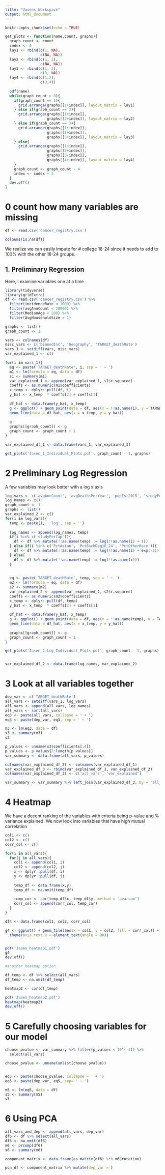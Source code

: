 ```yaml
---
title: "Jasens_Workspace"
output: html_document
---
```


```r
knitr::opts_chunk$set(echo = TRUE)
```

```r
get_plots <- function(name,count, graphs){
  graph_count <- count
  index <- 0
  lay1 <- rbind(c(1, NA),
                c(NA, NA))
  lay2 <- rbind(c(1, 2),
                c(NA, NA))
  lay3 <- rbind(c(1, 2),
                c(3, NA))  
  lay4 <- rbind(c(1,2),
                c(3,4))
  
  pdf(name) 
  while(graph_count > 0){
    if(graph_count == 1){
      grid.arrange(graphs[[1+index]], layout_matrix = lay1)      
    } else if(graph_count == 2){
      grid.arrange(graphs[[1+index]], 
                   graphs[[2+index]], layout_matrix = lay2)      
    } else if(graph_count == 3){
      grid.arrange(graphs[[1+index]], 
                   graphs[[2+index]], 
                   graphs[[3+index]], layout_matrix = lay3)      
    } else{
      grid.arrange(graphs[[1+index]], 
                   graphs[[2+index]], 
                   graphs[[3+index]], 
                   graphs[[4+index]], layout_matrix = lay4)      
    }
    graph_count <- graph_count - 4
    index <- index + 4
  }
  dev.off()
}
```

# 0 count how many variables are missing

```r
df <- read.csv('cancer_registry.csv')

colSums(is.na(df))
```

We realize we can easily impute for # college 18-24 since it needs to add to 100% with the other 18-24 groups.

## 1. Preliminary Regression

Here, I examine variables one at a time

```r
library(tidyverse)
library(gridExtra)
df <- read.csv('cancer_registry.csv') %>%
  filter(incidenceRate < 1000) %>%
  filter(avgAnnCount < 20000) %>%
  filter(MedianAge < 200) %>%
  filter(AvgHouseholdSize > 1)

graphs <- list()
graph_count <- 1

vars <- colnames(df)
misc_vars <- c('binnedInc', 'Geography', 'TARGET_deathRate')
vars_1 <- setdiff(vars, misc_vars)
var_explained_1 <- c()

for(i in vars_1){
  eq <- paste('TARGET_deathRate', i, sep = ' ~ ')
  m1 <- lm(formula = eq, data = df)
  s1 <- summary(m1)
  var_explained_1 <- append(var_explained_1, s1$r.squared)
  coeffs <- as.numeric(m1$coefficients)
  x_temp <- dplyr::pull(df, i)
  y_hat <- x_temp  * coeffs[2] + coeffs[1]
  
  df_hat <- data.frame(y_hat, x_temp)
  g <- ggplot() + geom_point(data = df, aes(x = !!as.name(i), y = TARGET_deathRate)) + 
  geom_line(data = df_hat, aes(x = x_temp, y = y_hat))
  
  g
  graphs[[graph_count]] <- g
  graph_count <- graph_count + 1
}

var_explained_df_1 <- data.frame(vars_1, var_explained_1)

get_plots('Jasen_1_Individual_Plots.pdf', graph_count - 1, graphs)

```


# 2 Preliminary Log Regression

A few variables may look better with a log x axis

```r
log_vars <- c('avgAnnCount', 'avgDeathsPerYear', 'popEst2015', 'studyPerCap', 'PctBachDeg18_24', 'PctAsian', 'PctOtherRace')
log_names <- c()
graph_count <- 1
graphs <- list()
var_explained_2 <- c()
for(i in log_vars){
  temp <- paste(i, '_log', sep = '')
  
  log_names <- append(log_names, temp)
  if(i %in% c('studyPerCap')){
    df <- df %>% mutate(!!as.name(temp) := log(!!as.name(i) + 1))
  } else if(i %in% c('PctAsian', 'PctBachDeg18_24', 'PctOtherRace')){
    df <- df %>% mutate(!!as.name(temp) := log(!!as.name(i) + exp(-5)))
  } else{
    df <- df %>% mutate(!!as.name(temp) := log(!!as.name(i)))
  }
  
  
  eq <- paste('TARGET_deathRate', temp, sep = ' ~ ')
  m2 <- lm(formula = eq, data = df)
  s2 <- summary(m2)
  var_explained_2 <- append(var_explained_2, s2$r.squared)
  coeffs <- as.numeric(m2$coefficients)
  x_temp <- dplyr::pull(df, temp)
  y_hat <- x_temp  * coeffs[2] + coeffs[1]
  
  df_hat <- data.frame(y_hat, x_temp)
  g <- ggplot() + geom_point(data = df, aes(x = !!as.name(temp), y = TARGET_deathRate)) + 
  geom_line(data = df_hat, aes(x = x_temp, y = y_hat))
  
  graphs[[graph_count]] <- g
  graph_count <- graph_count + 1
}

get_plots('Jasen_2_Log_Individual_Plots.pdf', graph_count - 1, graphs)


var_explained_df_2 <- data.frame(log_names, var_explained_2)
```

# 3 Look at all variables together

```r
dep_var <- c('TARGET_deathRate')
all_vars <- setdiff(vars_1, log_vars)
all_vars <- append(all_vars, log_names)
all_vars <- sort(all_vars)
eq3 <- paste(all_vars, collapse = ' + ')
eq3 <- paste(dep_var, eq3, sep = ' ~ ')

m3 <- lm(eq3, data = df)
s3 <- summary(m3)
s3

p_values <- unname(s3$coefficients[,4])
p_values <- p_values[2:length(p_values)]
var_summary <- data.frame(all_vars, p_values)

colnames(var_explained_df_2) <- colnames(var_explained_df_1)
var_explained_df_3 <- rbind(var_explained_df_1, var_explained_df_2)
colnames(var_explained_df_3) <- c('all_vars', 'var_explained')

var_summary <- var_summary %>% left_join(var_explained_df_3, by = 'all_vars')
```

# 4 Heatmap

We have a decent ranking of the variables with criteria being p-value and % variance explained. We now look into variables that have high mutual correlation

```r

col1 <- c()
col2 <- c()
corr_col <- c()

for(i in all_vars){
  for(j in all_vars){
    col1 <- append(col1, i)
    col2 <- append(col2, j)
    x <- dplyr::pull(df, i)
    y <- dplyr::pull(df, j)
    
    temp_df <- data.frame(x,y) 
    temp_df <- na.omit(temp_df)
    
    temp_cor <- cor(temp_df$x, temp_df$y, method = 'pearson')
    corr_col <- append(corr_col, temp_cor)
  }
}

df4 <- data.frame(col1, col2, corr_col)

g4 <- ggplot() + geom_tile(aes(x = col1, y = col2, fill = corr_col)) + 
  theme(axis.text.x = element_text(angle = 90))


pdf('Jasen_heatmap1.pdf')
g4
dev.off()

#another heatmap option

df_temp <- df %>% select(all_vars)
df_temp <- na.omit(df_temp)

heatmap2 <- cor(df_temp)

pdf('Jasen_heatmap2.pdf')
heatmap(heatmap2)
dev.off()

```

# 5 Carefully choosing variables for our model

```r
choose_pvalue <- var_summary %>% filter(p_values < 10^(-4)) %>%
  select(all_vars)

choose_pvalue <- unname(unlist(choose_pvalue))


eq5 <- paste(choose_pvalue, collapse = ' + ')
eq5 <- paste(dep_var, eq5, sep= ' ~ ')

m5 <- lm(eq5, data = df)
s5 <- summary(m5)
s5
```

# 6 Using PCA 

```r
all_vars_and_dep <- append(all_vars, dep_var)
df6 <- df %>% select(all_vars) 
df6 <- na.omit(df6)
m6 <- prcomp(df6)
s6 <- summary(m6)

component_matrix <- data.frame(as.matrix(df6) %*% m6$rotation)

pca_df <- component_matrix %>% mutate(dep_var = )

```
